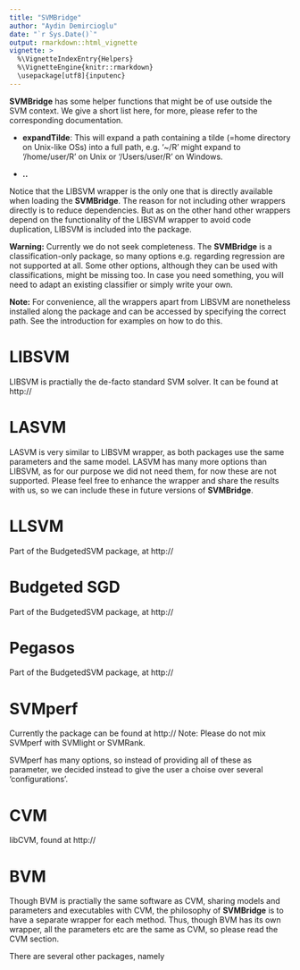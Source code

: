 ```yaml
---
title: "SVMBridge"
author: "Aydin Demircioglu"
date: "`r Sys.Date()`"
output: rmarkdown::html_vignette
vignette: >
  %\VignetteIndexEntry{Helpers}
  %\VignetteEngine{knitr::rmarkdown}
  \usepackage[utf8]{inputenc}
---
```



**SVMBridge** has some helper functions that might be of use outside the SVM context. We give a short list here, for more, please refer to the corresponding documentation.

- **expandTilde**: This will expand a path containing a tilde (=home directory on Unix-like OSs) into a full path, e.g. '~/R' might expand to '/home/user/R' on Unix or '/Users/user/R' on Windows.

- **..**


Notice that the LIBSVM wrapper is the only one that is directly available when loading the **SVMBridge**. The reason for not including other wrappers directly is to reduce dependencies. But as on the other hand other wrappers depend on the functionality of the LIBSVM wrapper to avoid code duplication, LIBSVM is included into the package.

**Warning:** Currently we do not seek completeness. The **SVMBridge** is a classification-only package, so many options e.g. regarding regression are not supported at all. Some other options, although they can be used with classifications, might be missing too. In case you need something, you will need to adapt an existing classifier or simply write your own.

**Note:** For convenience, all the wrappers apart from LIBSVM are nonetheless installed along the package and can be accessed by specifying the correct path. See the introduction for examples on how to do this.


# LIBSVM

LIBSVM is practially the de-facto standard SVM solver. It can be found at http://


# LASVM

LASVM is very similar to LIBSVM wrapper, as both packages use the same parameters and the same model. LASVM has many more options than LIBSVM, as for our purpose we did not need them, for now these are not supported. Please feel free to enhance the wrapper and share the results with us, so we can include these in future versions of **SVMBridge**.


# LLSVM

Part of the BudgetedSVM package, at http://


# Budgeted SGD

Part of the BudgetedSVM package, at http://


# Pegasos

Part of the BudgetedSVM package, at http://


# SVMperf


Currently the package can be found at http://
Note: Please do not mix SVMperf with SVMlight or SVMRank.

SVMperf has many options, so instead of providing all of these as parameter, we decided instead to give the user a choise over several 'configurations'.




# CVM

libCVM, found at http://

# BVM

Though BVM is practially the same software as CVM, sharing models and parameters and executables with CVM, the philosophy of **SVMBridge** is to have a separate wrapper for each method. Thus, though BVM has its own wrapper, all the parameters etc are the same as CVM, so please read the CVM section.


There are several other packages, namely
